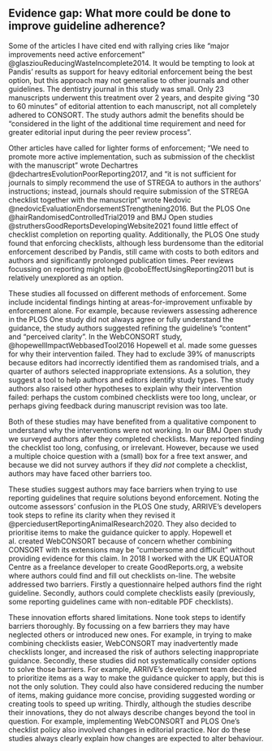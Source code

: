 ## Evidence gap: What more could be done to improve guideline adherence? 

Some of the articles I have cited end with rallying cries like "major improvements need active enforcement" @glasziouReducingWasteIncomplete2014. It would be tempting to look at Pandis' results as support for heavy editorial enforcement being the best option, but this approach may not generalise to other journals and other guidelines. The dentistry journal in this study was small. Only 23 manuscripts underwent this treatment over 2 years, and despite giving "30 to 60 minutes" of editorial attention to each manuscript, not all completely adhered to CONSORT. The study authors admit the benefits should be "considered in the light of the additional time requirement and need for greater editorial input during the peer review process". 

<!-- Might there be other reasons? Perhaps editors are not sufficiently familiar with trial design or CONSORT content?Would editors have the necessarily resources and expertise to expand the policy to cover other reporting guidelines? Do editors see a benefit? Are they concerned about frustrating authors with multiple rounds of review?  -->

Other articles have called for lighter forms of enforcement; "We need to promote more active implementation, such as submission of the checklist with the manuscript" wrote Dechartres @dechartresEvolutionPoorReporting2017, and "it is not sufficient for journals to simply recommend the use of STREGA to authors in the authors’ instructions; instead, journals should require submission of the STREGA checklist together with the manuscript" wrote Nedovic @nedovicEvaluationEndorsementSTrengthening2016. But the PLOS One @hairRandomisedControlledTrial2019 and BMJ Open studies @struthersGoodReportsDevelopingWebsite2021 found little effect of checklist completion on reporting quality. Additionally, the PLOS One study found that enforcing checklists, although less burdensome than the editorial enforcement described by Pandis, still came with costs to both editors and authors and significantly prolonged publication times. Peer reviews focussing on reporting might help @coboEffectUsingReporting2011 but is relatively unexplored as an option.

These studies all focussed on different methods of enforcement. Some include incidental findings hinting at areas-for-improvement unfixable by enforcement alone. For example, because reviewers assessing adherence in the PLOS One study did not always agree or fully understand the guidance, the study authors suggested refining the guideline's "content" and "perceived clarity". In the WebCONSORT study, @hopewellImpactWebbasedTool2016 Hopewell et al. made some guesses for why their intervention failed. They had to exclude 39% of manuscripts because editors had incorrectly identified them as randomised trials, and a quarter of authors selected inappropriate extensions. As a solution, they suggest a tool to help authors and editors identify study types. The study authors also raised other hypotheses to explain why their intervention failed: perhaps the custom combined checklists were too long, unclear, or perhaps giving feedback during manuscript revision was too late. 

Both of these studies may have benefited from a qualitative component to understand why the interventions were not working. In our BMJ Open study we surveyed authors after they completed checklists. Many reported finding the checklist too long, confusing, or irrelevant. However, because we used a multiple choice question with a (small) box for a free text answer, and because we did not survey authors if they _did not_ complete a checklist, authors may have faced other barriers too. 

These studies suggest authors may face barriers when trying to use reporting guidelines that require solutions beyond enforcement. Noting the outcome assessors' confusion in the PLOS One study, ARRIVE's developers took steps to refine its clarity when they revised it @perciedusertReportingAnimalResearch2020. They also decided to prioritise items to make the guidance quicker to apply. Hopewell et al. created WebCONSORT because of concern whether combining CONSORT with its extensions may be "cumbersome and difficult" without providing evidence for this claim. In 2018 I worked with the UK EQUATOR Centre as a freelance developer to create GoodReports.org, a website where authors could find and fill out checklists on-line. The website addressed two barriers. Firstly a questionnaire helped authors find the right guideline. Secondly, authors could complete checklists easily (previously, some reporting guidelines came with non-editable PDF checklists).

These innovation efforts shared limitations. None took steps to identify barriers thoroughly. By focussing on a few barriers they may have neglected others or introduced new ones. For example, in trying to make combining checklists easier, WebCONSORT may inadvertently made checklists longer, and increased the risk of authors selecting inappropriate guidance. Secondly, these studies did not systematically consider options to solve those barriers. For example, ARRIVE's development team decided to prioritize items as a way to make the guidance quicker to apply, but this is not the only solution. They could also have considered reducing the number of items, making guidance more concise, providing suggested wording or creating tools to speed up writing. Thirdly, although the studies describe their innovations, they do not always describe changes beyond the tool in question. For example, implementing WebCONSORT and PLOS One's checklist policy also involved changes in editorial practice. Nor do these studies always clearly explain how changes are expected to alter behaviour.
